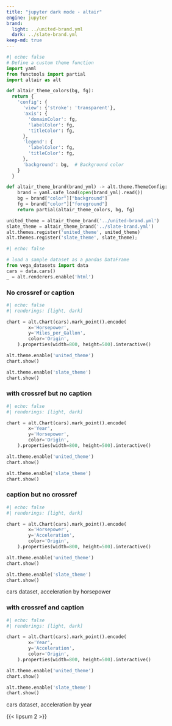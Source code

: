 ```yaml
---
title: "jupyter dark mode - altair"
engine: jupyter
brand:
  light: ../united-brand.yml
  dark: ../slate-brand.yml
keep-md: true
---
```



```python
#| echo: false
# Define a custom theme function
import yaml
from functools import partial
import altair as alt

def altair_theme_colors(bg, fg):
  return {
    'config': {
      'view': {'stroke': 'transparent'},
      'axis': {
        'domainColor': fg,
        'labelColor': fg,
        'titleColor': fg,
      },
      'legend': {
        'labelColor': fg,
        'titleColor': fg,
      },
      'background': bg,  # Background color
    }
  }

def altair_theme_brand(brand_yml) -> alt.theme.ThemeConfig:
    brand = yaml.safe_load(open(brand_yml).read())
    bg = brand["color"]["background"]
    fg = brand["color"]["foreground"]
    return partial(altair_theme_colors, bg, fg)
```

```python
united_theme = altair_theme_brand('../united-brand.yml')
slate_theme = altair_theme_brand('../slate-brand.yml')
alt.themes.register('united_theme', united_theme)
alt.themes.register('slate_theme', slate_theme);
```

```python
#| echo: false

# load a sample dataset as a pandas DataFrame
from vega_datasets import data
cars = data.cars()
_ = alt.renderers.enable('html')
```

### No crossref or caption

```python
#| echo: false
#| renderings: [light, dark]

chart = alt.Chart(cars).mark_point().encode(
        x='Horsepower',
        y='Miles_per_Gallon',
        color='Origin',
    ).properties(width=800, height=500).interactive()

alt.theme.enable('united_theme')
chart.show()

alt.theme.enable('slate_theme')
chart.show()
```


### with crossref but no caption

::: {#fig-altair-hp-year}

```python
#| echo: false
#| renderings: [light, dark]

chart = alt.Chart(cars).mark_point().encode(
        x='Year',
        y='Horsepower',
        color='Origin',
    ).properties(width=800, height=500).interactive()

alt.theme.enable('united_theme')
chart.show()

alt.theme.enable('slate_theme')
chart.show()
```

:::

### caption but no crossref

::: {}

```python
#| echo: false
#| renderings: [light, dark]

chart = alt.Chart(cars).mark_point().encode(
        x='Horsepower',
        y='Acceleration',
        color='Origin',
    ).properties(width=800, height=500).interactive()

alt.theme.enable('united_theme')
chart.show()

alt.theme.enable('slate_theme')
chart.show()
```

cars dataset, acceleration by horsepower
:::

### with crossref and caption


::: {#fig-altair-cars-acc-year}

```python
#| echo: false
#| renderings: [light, dark]

chart = alt.Chart(cars).mark_point().encode(
        x='Year',
        y='Acceleration',
        color='Origin',
    ).properties(width=800, height=500).interactive()

alt.theme.enable('united_theme')
chart.show()

alt.theme.enable('slate_theme')
chart.show()
```

cars dataset, acceleration by year
:::

{{< lipsum 2 >}}